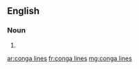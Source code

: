 ==English==

===Noun===
{{head|en|plural}}

# {{plural of|conga line|lang=en}}

[[ar:conga lines]]
[[fr:conga lines]]
[[mg:conga lines]]